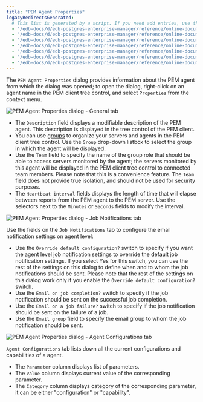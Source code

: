 ```yaml
---
title: "PEM Agent Properties"
legacyRedirectsGenerated:
  # This list is generated by a script. If you need add entries, use the `legacyRedirects` key.
  - "/edb-docs/d/edb-postgres-enterprise-manager/reference/online-documentation/7.12/pem_agent_properties.html"
  - "/edb-docs/d/edb-postgres-enterprise-manager/reference/online-documentation/7.14/pem_agent_properties.html"
  - "/edb-docs/d/edb-postgres-enterprise-manager/reference/online-documentation/7.15/pem_agent_properties.html"
  - "/edb-docs/d/edb-postgres-enterprise-manager/reference/online-documentation/7.16/pem_agent_properties.html"
  - "/edb-docs/d/edb-postgres-enterprise-manager/reference/online-documentation/7.6/pem_agent_properties.html"
  - "/edb-docs/d/edb-postgres-enterprise-manager/reference/online-documentation/7.7/pem_agent_properties.html"
  - "/edb-docs/d/edb-postgres-enterprise-manager/reference/online-documentation/7.8/pem_agent_properties.html"
---
```


<div id="pem_agent_properties" class="registered_link"></div>

The `PEM Agent Properties` dialog provides information about the PEM agent from which the dialog was opened; to open the dialog, right-click on an agent name in the PEM client tree control, and select `Properties` from the context menu.

![PEM Agent Properties dialog - General tab](../images/pem_agent_properties.png)

-   The `Description` field displays a modifiable description of the PEM agent. This description is displayed in the tree control of the PEM client.
-   You can use [groups](../01_toc_pem_getting_started/05_group_dialog/#group_dialog) to organize your servers and agents in the PEM client tree control. Use the `Group` drop-down listbox to select the group in which the agent will be displayed.
-   Use the `Team` field to specify the name of the group role that should be able to access servers monitored by the agent; the servers monitored by this agent will be displayed in the PEM client tree control to connected team members. Please note that this is a convenience feature. The `Team` field does not provide true isolation, and should not be used for security purposes.
-   The `Heartbeat interval` fields displays the length of time that will elapse between reports from the PEM agent to the PEM server. Use the selectors next to the `Minutes` or `Seconds` fields to modify the interval.

![PEM Agent Properties dialog - Job Notifications tab](../images/pem_agent_job_notification_properties.png)

Use the fields on the `Job Notifications` tab to configure the email notification settings on agent level:

-   Use the `Override default configuration?` switch to specify if you want the agent level job notification settings to override the default job notification settings. If you select Yes for this switch, you can use the rest of the settings on this dialog to define when and to whom the job notifications should be sent. Please note that the rest of the settings on this dialog work only if you enable the `Override default configuration?` switch.
-   Use the `Email on job completion?` switch to specify if the job notification should be sent on the successful job completion.
-   Use the `Email on a job failure?` switch to specify if the job notification should be sent on the failure of a job.
-   Use the `Email group` field to specify the email group to whom the job notification should be sent.

![PEM Agent Properties dialog - Agent Configurations tab](../images/pem_agent_configurations_properties.png)

`Agent Configurations` tab lists down all the current configurations and capabilities of a agent.

-   The `Parameter` column displays list of parameters.
-   The `Value` column displays current value of the corresponding parameter.
-   The `Category` column displays category of the corresponding parameter, it can be either "configuration" or "capability".
